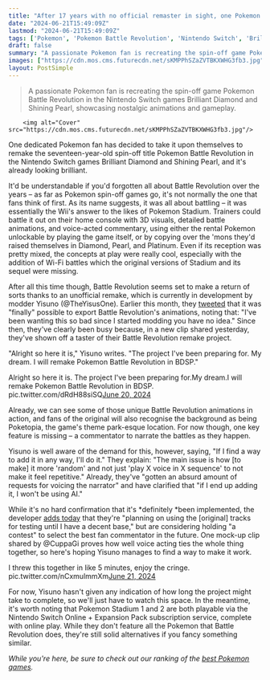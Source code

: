 ```yaml
---
title: "After 17 years with no official remaster in sight, one Pokemon Battle Revolution fan is taking matters into their own hands and remaking the spin-off in Brilliant Diamond and Shining Pearl"
date: "2024-06-21T15:49:09Z"
lastmod: "2024-06-21T15:49:09Z"
tags: ['Pokemon', 'Pokemon Battle Revolution', 'Nintendo Switch', 'Brilliant Diamond and Shining Pearl', 'Pokemon Stadium', 'Wii', 'Nintendo Switch Online + Expansion Pack']
draft: false
summary: "A passionate Pokemon fan is recreating the spin-off game Pokemon Battle Revolution in the Nintendo Switch games Brilliant Diamond and Shining Pearl, showcasing nostalgic animations and gameplay."
images: ["https://cdn.mos.cms.futurecdn.net/sKMPPhSZaZVTBKXWHG3fb3.jpg"]
layout: PostSimple
---
```

> A passionate Pokemon fan is recreating the spin-off game Pokemon Battle Revolution in the Nintendo Switch games Brilliant Diamond and Shining Pearl, showcasing nostalgic animations and gameplay.


        <img alt="Cover" src="https://cdn.mos.cms.futurecdn.net/sKMPPhSZaZVTBKXWHG3fb3.jpg"/>
        
One dedicated Pokemon fan has decided to take it upon themselves to remake the seventeen-year-old spin-off title Pokemon Battle Revolution in the Nintendo Switch games Brilliant Diamond and Shining Pearl, and it's already looking brilliant.

It'd be understandable if you'd forgotten all about Battle Revolution over the years – as far as Pokemon spin-off games go, it's not normally the one that fans think of first. As its name suggests, it was all about battling – it was essentially the Wii's answer to the likes of Pokemon Stadium. Trainers could battle it out on their home console with 3D visuals, detailed battle animations, and voice-acted commentary, using either the rental Pokemon unlockable by playing the game itself, or by copying over the 'mons they'd raised themselves in Diamond, Pearl, and Platinum. Even if its reception was pretty mixed, the concepts at play were really cool, especially with the addition of Wi-Fi battles which the original versions of Stadium and its sequel were missing. 

After all this time though, Battle Revolution seems set to make a return of sorts thanks to an unofficial remake, which is currently in development by modder Yisuno (@TheYisusOne). Earlier this month, they [<u>tweeted</u>](https://x.com/TheYisusOne/status/1800166099901964420) that it was "finally" possible to export Battle Revolution's animations, noting that: "I've been wanting this so bad since I started modding you have no idea." Since then, they've clearly been busy because, in a new clip shared yesterday, they've shown off a taster of their Battle Revolution remake project. 

"Alright so here it is," Yisuno writes. "The project I've been preparing for. My dream. I will remake Pokemon Battle Revolution in BDSP."

Alright so here it is. The project I've been preparing for.My dream.I will remake Pokemon Battle Revolution in BDSP. pic.twitter.com/dRdH88siSQ[June 20, 2024](https://twitter.com/TheYisusOne/status/1803789943543644567)

Already, we can see some of those unique Battle Revolution animations in action, and fans of the original will also recognise the background as being Poketopia, the game's theme park-esque location. For now though, one key feature is missing – a commentator to narrate the battles as they happen.

Yisuno is well aware of the demand for this, however, saying, "If I find a way to add it in any way, I'll do it." They explain: "The main issue is how [to make] it more 'random' and not just 'play X voice in X sequence' to not make it feel repetitive." Already, they've "gotten an absurd amount of requests for voicing the narrator" and have clarified that "if I end up adding it, I won't be using AI." 

While it's no hard confirmation that it's *definitely *been implemented, the developer [adds today](https://x.com/TheYisusOne/status/1804152390964138016) that they're "planning on using the [original] tracks for testing until I have a decent base," but are considering holding "a contest" to select the best fan commentator in the future. One mock-up clip shared by @CuppaGi proves how well voice acting ties the whole thing together, so here's hoping Yisuno manages to find a way to make it work. 

I threw this together in like 5 minutes, enjoy the cringe. pic.twitter.com/nCxmulmmXm[June 21, 2024](https://twitter.com/CuppaGi/status/1804084012597616924)

For now, Yisuno hasn't given any indication of how long the project might take to complete, so we'll just have to watch this space. In the meantime, it's worth noting that Pokemon Stadium 1 and 2 are both playable via the Nintendo Switch Online + Expansion Pack subscription service, complete with online play. While they don't feature all the Pokemon that Battle Revolution does, they're still solid alternatives if you fancy something similar. 

*While you're here, be sure to check out our ranking of the *[<u><em>best Pokemon games</em></u>](https://www.gamesradar.com/best-pokemon-games/)*.*
        